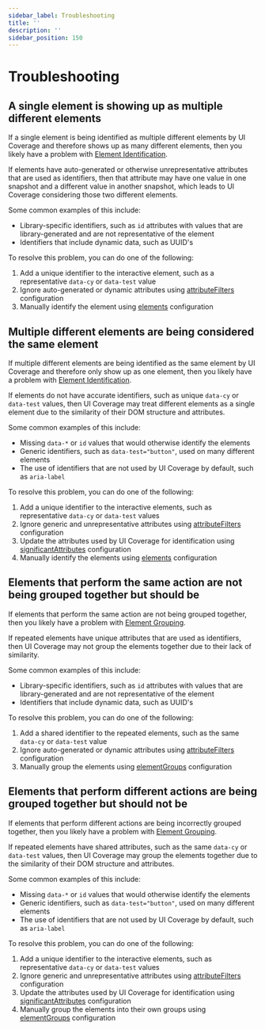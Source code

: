 ```yaml
---
sidebar_label: Troubleshooting
title: ''
description: ''
sidebar_position: 150
---
```


# Troubleshooting

## A single element is showing up as multiple different elements

If a single element is being identified as multiple different elements by UI Coverage and therefore shows up as many different elements, then you likely have a problem 
with [Element Identification](/ui-coverage/core-concepts/element-identification).

If elements have auto-generated or otherwise unrepresentative attributes that are used as identifiers, then that attribute may have one value in one snapshot and a different value in another snapshot, which leads to UI Coverage considering those two different elements.

Some common examples of this include:

* Library-specific identifiers, such as `id` attributes with values that are library-generated and are not representative of the element
* Identifiers that include dynamic data, such as UUID's

To resolve this problem, you can do one of the following:

1. Add a unique identifier to the interactive element, such as a representative `data-cy` or `data-test` value
2. Ignore auto-generated or dynamic attributes using [attributeFilters](/ui-coverage/configuration/attributefilters) configuration
3. Manually identify the element using [elements](/ui-coverage/configuration/elements) configuration

## Multiple different elements are being considered the same element

If multiple different elements are being identified as the same element by UI Coverage and therefore only show up as one element, then you likely have a problem with [Element Identification](/ui-coverage/core-concepts/element-identification).

If elements do not have accurate identifiers, such as unique `data-cy` or `data-test` values, then UI Coverage may treat different elements as a single element due to the similarity of their DOM structure and attributes.

Some common examples of this include:

* Missing `data-*` or `id` values that would otherwise identify the elements
* Generic identifiers, such as `data-test="button"`, used on many different elements
* The use of identifiers that are not used by UI Coverage by default, such as `aria-label`

To resolve this problem, you can do one of the following:

1. Add a unique identifier to the interactive elements, such as representative `data-cy` or `data-test` values
2. Ignore generic and unrepresentative attributes using [attributeFilters](/ui-coverage/configuration/attributefilters) configuration
3. Update the attributes used by UI Coverage for identification using 
[significantAttributes](/ui-coverage/configuration/significantattributes) configuration
4. Manually identify the elements using [elements](/ui-coverage/configuration/elements) configuration

## Elements that perform the same action are not being grouped together but should be

If elements that perform the same action are not being grouped together, then you likely have a problem 
with [Element Grouping](/ui-coverage/core-concepts/element-grouping).

If repeated elements have unique attributes that are used as identifiers, then UI Coverage may not group the elements together due to their lack of similarity.

Some common examples of this include:

* Library-specific identifiers, such as `id` attributes with values that are library-generated and are not representative of the element
* Identifiers that include dynamic data, such as UUID's

To resolve this problem, you can do one of the following:

1. Add a shared identifier to the repeated elements, such as the same `data-cy` or `data-test` value
2. Ignore auto-generated or dynamic attributes using [attributeFilters](/ui-coverage/configuration/attributefilters) configuration
3. Manually group the elements using [elementGroups](/ui-coverage/configuration/elementgroups) configuration

## Elements that perform different actions are being grouped together but should not be

If elements that perform different actions are being incorrectly grouped together, then you likely have a problem with [Element Grouping](/ui-coverage/core-concepts/element-grouping).

If repeated elements have shared attributes, such as the same `data-cy` or `data-test` values, then UI Coverage may group the elements together due to the similarity of their DOM structure and attributes.

Some common examples of this include:

* Missing `data-*` or `id` values that would otherwise identify the elements
* Generic identifiers, such as `data-test="button"`, used on many different elements
* The use of identifiers that are not used by UI Coverage by default, such as `aria-label`

To resolve this problem, you can do one of the following:

1. Add a unique identifier to the interactive elements, such as representative `data-cy` or `data-test` values
2. Ignore generic and unrepresentative attributes using [attributeFilters](/ui-coverage/configuration/attributefilters) configuration
3. Update the attributes used by UI Coverage for identification using [significantAttributes](/ui-coverage/configuration/significantattributes) configuration
4. Manually group the elements into their own groups using [elementGroups](/ui-coverage/configuration/elementgroups) configuration
